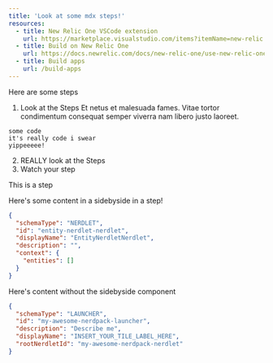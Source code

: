 ```yaml
---
title: 'Look at some mdx steps!'
resources:
  - title: New Relic One VSCode extension
    url: https://marketplace.visualstudio.com/items?itemName=new-relic.nr1
  - title: Build on New Relic One
    url: https://docs.newrelic.com/docs/new-relic-one/use-new-relic-one/build-new-relic-one/new-relic-one-build-your-own-custom-new-relic-one-application
  - title: Build apps
    url: /build-apps
---
```


Here are some steps

1. Look at the Steps
   Et netus et malesuada fames. Vitae tortor condimentum
   consequat semper viverra nam libero justo laoreet.

  ```
  some code
  it's really code i swear
  yippeeeee!
  ```

2. REALLY look at the Steps
3. Watch your step

<Steps>

<Step>

This is a step

<SideBySide>

Here's some content in a sidebyside in a step!

```json fileName=nerdlets/entity-nerdlet-nerdlet/nr1.json
{
  "schemaType": "NERDLET",
  "id": "entity-nerdlet-nerdlet",
  "displayName": "EntityNerdletNerdlet",
  "description": "",
  "context": {
    "entities": []
  }
}
```

</SideBySide>

</Step>

<Step>

Here's content without the sidebyside component

```json
{
  "schemaType": "LAUNCHER",
  "id": "my-awesome-nerdpack-launcher",
  "description": "Describe me",
  "displayName": "INSERT_YOUR_TILE_LABEL_HERE",
  "rootNerdletId": "my-awesome-nerdpack-nerdlet"
}
```

</Step>

</Steps>
